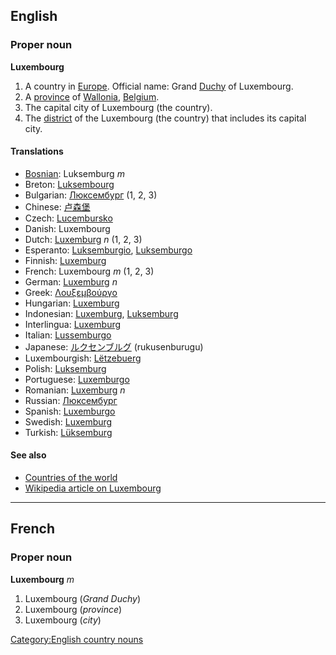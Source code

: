 ==English==

===Proper noun===
'''Luxembourg'''

#A country in [[Europe]]. Official name: Grand [[Duchy]] of Luxembourg.
#A [[province]] of [[Wallonia]], [[Belgium]].
#The capital city of Luxembourg (the country).
#The [[district]] of the Luxembourg (the country) that includes its capital city.

====Translations====
*[[Bosnian]]: Luksemburg ''m''
*Breton: [[Luksembourg]]
*Bulgarian: [[Люксембург]] (1, 2, 3)
*Chinese: [[卢森堡]]
*Czech: [[Lucembursko]]
*Danish: Luxembourg
*Dutch: [[Luxemburg]] ''n'' (1, 2, 3)
*Esperanto: [[Luksemburgio]], [[Luksemburgo]]
*Finnish: [[Luxemburg]]
*French: Luxembourg ''m'' (1, 2, 3)
*German: [[Luxemburg]] ''n''
*Greek: [[Λουξεμβούργο]]
*Hungarian: [[Luxemburg]]
*Indonesian: [[Luxemburg]], [[Luksemburg]]
*Interlingua: [[Luxemburg]]
*Italian: [[Lussemburgo]]
*Japanese: [[ルクセンブルグ]] (rukusenburugu)
*Luxembourgish: [[Lëtzebuerg]]
*Polish: [[Luksemburg]]
*Portuguese: [[Luxemburgo]]
*Romanian: [[Luxemburg]] ''n''
*Russian: [[Люксембург]]
*Spanish: [[Luxemburgo]]
*Swedish: [[Luxemburg]]
*Turkish: [[Lüksemburg]]

====See also====
*[[Countries of the world]]
*[[w:Luxembourg|Wikipedia article on Luxembourg]]

----
==French==

===Proper noun===
'''Luxembourg''' ''m''

#Luxembourg (''Grand Duchy'')
#Luxembourg (''province'')
#Luxembourg (''city'')
[[Category:English country nouns]]